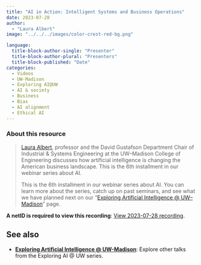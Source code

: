 ```yaml
---
title: "AI in Action: Intelligent Systems and Business Operations"
date: 2023-07-28
author: 
  - "Laura Albert"
image: "../../../images/color-crest-red-bg.png"

language: 
  title-block-author-single: "Presenter"
  title-block-author-plural: "Presenters"
  title-block-published: "Date"
categories:
  - Videos
  - UW-Madison
  - Exploring AI@UW
  - AI & society
  - Business
  - Bias
  - AI alignment
  - Ethical AI
---
```

### About this resource
> [Laura Albert](https://directory.engr.wisc.edu/ie/Faculty/Albert_Laura/), professor and the David Gustafson Department Chair of Industrial & Systems Engineering at the UW–Madison College of Engineering discusses how artificial intelligence is changing the American business landscape. This is the 6th installment in our webinar series about AI.
>
> This is the 6th installment in our webinar series about AI. You can learn more about the series, catch up on past seminars, and see what we have planned next on our “[Exploring Artificial Intelligence @ UW–Madison](https://it.wisc.edu/generative-ai-services-uw-madison/exploring-artificial-intelligence-uw-madison/)” page.

**A netID is required to view this recording**: [View 2023-07-28 recording](https://mediaspace.wisc.edu/media/1_gv5slw6c).

## See also
- [**Exploring Artificial Intelligence @ UW-Madison**](https://uw-madison-datascience.github.io/ML-X-Nexus/Applications/Videos/Exploring-AI-at-UW/): Explore other talks from the Exploring AI @ UW series. 
